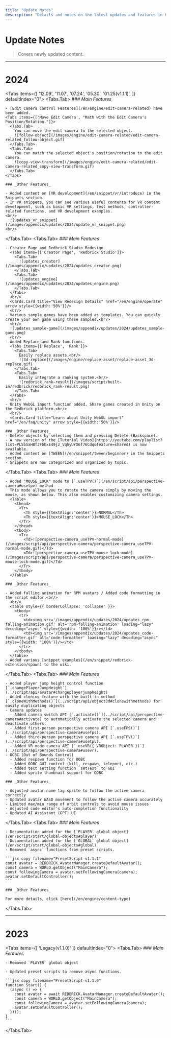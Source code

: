 ```yaml
---
title: "Update Notes"
description: "Details and notes on the latest updates and features in Redbrick Studio."
---
```


# Update Notes

> Covers newly updated content.

---

# 2024
<Tabs items={[
  '12.09',
  '11.07',
  '07.24',
  '05.30',
  '01.25(v1.1.1)',
]} defaultIndex="0">
  <Tabs.Tab>
    ### _Main Features_

    - [Edit Camera Control Features](/en/engine/edit-camera-related) have been added.
    <Tabs items={['Move Edit Camera', "Math with the Edit Camera's Position/Rotation."]}>
      <Tabs.Tab>
        You can move the edit camera to the selected object.
        ![follow-object](/images/engine/edit-camera-related/edit-camera-related_follow-object.gif)
      </Tabs.Tab>
      <Tabs.Tab>
        You can match the selected object's position/rotation to the edit camera.
        ![copy-view-transform](/images/engine/edit-camera-related/edit-camera-related_copy-view-transform.gif)
      </Tabs.Tab>
    </Tabs>

    ### _Other Features_

    - Added content on [VR development](/en/snippet/vr/introduce) in the Snippets section.
    - In VR snippets, you can see various useful contents for VR content development, such as basic VR settings, test methods, controller-related functions, and VR development examples.
    <br/>
      ![updates_vr_snippet](/images/appendix/updates/2024/update_vr_snippet.png)
    <br/>
  </Tabs.Tab>
  <Tabs.Tab>
    ### _Main Features_

    - Creator Page and Redbrick Studio Redesign
      <Tabs items={['Creator Page', 'Redbrick Studio']}>
        <Tabs.Tab>
          ![updates_creator](/images/appendix/updates/2024/updates_creator.png)
        </Tabs.Tab>
        <Tabs.Tab>
          ![updates_engine](/images/appendix/updates/2024/updates_engine.png)
        </Tabs.Tab>
      </Tabs>
      <br/>
      <Cards.Card title="View Redesign Details" href="/en/engine/operate" arrow style={{width:'50%'}}/>
      <br/>
    - Various sample games have been added as templates. You can quickly create your own game using these samples.<br/>
      <br/>
      ![updates_sample-game](/images/appendix/updates/2024/updates_sample-game.png)
      <br/>
    - Added Replace and Rank functions.
      <Tabs items={['Replace', 'Rank']}>
        <Tabs.Tab>
          Easily replace assets.<br/>
          ![3d-replace](/images/engine/replace-asset/replace-asset_3d-replace.gif)
        </Tabs.Tab>
        <Tabs.Tab>
          Easily integrate a ranking system.<br/>
          ![redbrick_rank-result](/images/script/built-in/redbrick/redbrick_rank-result.png)
        </Tabs.Tab>
      </Tabs>
      <br/>
    - Unity WebGL import function added. Share games created in Unity on the Redbrick platform.<br/>
      <br/>
      <Cards.Card title="Learn about Unity WebGL import" href="/en/faq/unity" arrow style={{width:'50%'}}/>
      
    ### _Other Features_
    - Delete objects by selecting them and pressing Delete (Backspace).
    - A new version of the [Tutorial Video](https://youtube.com/playlist?list=PLSbSaH8fJFbhxE49jz_VqhyUrX6f76Cdq&feature=shared) is now available.
    - Added content on [TWEEN](/en/snippet/tween/beginner) in the Snippets section.
    - Snippets are now categorized and organized by topic.
  </Tabs.Tab>
  <Tabs.Tab>
    ### _Main Features_

    - Added "MOUSE_LOCK" mode to [`.useTPV()`](/en/script/api/perspective-camera#usetpv) method  
      This mode allows you to rotate the camera simply by moving the mouse, as shown below. This also enables customizing camera settings.
      <Table>
        <thead>
          <Tr>
            <Th style={{textAlign:'center'}}>NORMAL</Th>
            <Th style={{textAlign:'center'}}>MOUSE_LOCK</Th>
          </Tr>
        </thead>
        <tbody>
          <Tr>
            <Td>![perspective-camera_useTPV-normal-mode](/images/script/api/perspective-camera/perspective-camera_useTPV-normal-mode.gif)</Td>
            <Td>![perspective-camera_useTPV-mouse-lock-mode](/images/script/api/perspective-camera/perspective-camera_useTPV-mouse-lock-mode.gif)</Td>
          </Tr>
        </tbody>
      </Table>

    ### _Other Features_

    - Added falling animation for RPM avatars / Added code formatting in the script editor.<br/>
      <br/>
      <table style={{ borderCollapse: 'collapse' }}>
        <tbody>
          <tr>
            <td><img src='/images/appendix/updates/2024/updates_rpm-falling-animation.gif' alt='rpm-falling-animation' loading="lazy" decoding="async" style={{width: '100%'}}/></td>
            <td><img src='/images/appendix/updates/2024/updates_code-formatter.gif' alt='code-formatter' loading="lazy" decoding="async" style={{width: '100%'}}/></td>
          </tr>
        </tbody>
      </table>
    - Added various [snippet examples](/en/snippet/redbrick-extension/spawn) to the wiki.
  </Tabs.Tab>
  <Tabs.Tab>
    ### _Main Features_

    - Added player jump height control function [`.changePlayerJumpHeight`](../script/api/avatar#changeplayerjumpheight)
    - Added cloning feature with the built-in method [`.cloneWithMethods()`](../script/api/object3d#clonewithmethods) for easily duplicating objects
    - Camera updates
      - Added camera switch API [`.activate()`](../script/api/perspective-camera#activate) to automatically activate the selected camera and deactivate others.
      - Added first-person perspective camera API [`.useFPS()`](../script/api/perspective-camera#usefps).
      - Added third-person perspective camera API [`.useTPV()`](../script/api/perspective-camera#usetpv).
      - Added VR mode camera API [`.useVR({ VRObject: PLAYER })`](../script/api/perspective-camera#usevr).
    - OOBC (Out of Bounds Control)
      - Added respawn function for OOBC
      - Added OOBC GUI control (kill, respawn, teleport, etc.)
      - Added text setting function `setText` to GUI
      - Added sprite thumbnail support for OOBC

    ### _Other Features_

    - Adjusted avatar name tag sprite to follow the active camera correctly
    - Updated avatar WASD movement to follow the active camera accurately
    - Limited max/min range of orbit controls to avoid mouse issues
    - Adjusted code editor's auto-completion functionality
    - Updated AI Assistant (GPT) UI
  </Tabs.Tab>
  <Tabs.Tab>
    ### _Main Features_

    - Documentation added for the [`PLAYER` global object](/en/script/start/global-objects#player)
    - Documentation added for the [`GLOBAL` global object](/en/script/start/global-objects#global)
    - Removed `async` functions from preset scripts.

    ```jsx copy filename="PresetScript-v1.1.1"
    const avatar = REDBRICK.AvatarManager.createDefaultAvatar();
    const camera = WORLD.getObject("MainCamera");
    const followingCamera = avatar.setFollowingCamera(camera);
    avatar.setDefaultController();
    ```

    ### _Other Features_

    For more details, click [here](/en/engine/content-type)
  </Tabs.Tab>
</Tabs>

---

# 2023

<Tabs items={[ 'Legacy(v1.1.0)' ]} defaultIndex="0">
  <Tabs.Tab>
    ### _Main Features_

    - Removed `PLAYER` global object

    - Updated preset scripts to remove async functions.

    ```jsx copy filename="PresetScript-v1.1.0"
    function Start() {
      (async () => {
        const avatar = await REDBRICK.AvatarManager.createDefaultAvatar();
        const camera = WORLD.getObject("MainCamera");
        const followingCamera = avatar.setFollowingCamera(camera);
        avatar.setDefaultController();
      })();
    }
    ```
  </Tabs.Tab>
</Tabs>
